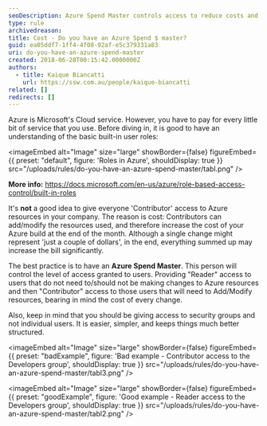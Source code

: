 ```yaml
---
seoDescription: Azure Spend Master controls access to reduce costs and streamline Azure management.
type: rule
archivedreason:
title: Cost - Do you have an Azure Spend $ master?
guid: ea05ddf7-1ff4-4f08-92af-e5c379331a83
uri: do-you-have-an-azure-spend-master
created: 2018-06-28T00:15:42.0000000Z
authors:
  - title: Kaique Biancatti
    url: https://ssw.com.au/people/kaique-biancatti
related: []
redirects: []
---
```


Azure is Microsoft's Cloud service. However, you have to pay for every little bit of service that you use.
Before diving in, it is good to have an understanding of the basic built-in user roles:


<imageEmbed
  alt="Image"
  size="large"
  showBorder={false}
  figureEmbed={{
    preset: "default",
    figure: 'Roles in Azure',
    shouldDisplay: true
  }}
  src="/uploads/rules/do-you-have-an-azure-spend-master/tabl.png"
/>

**More info:** https://docs.microsoft.com/en-us/azure/role-based-access-control/built-in-roles

It's **not** a good idea to give everyone 'Contributor' access to Azure resources in your company. The reason is cost: Contributors can add/modify the resources used, and therefore increase the cost of your Azure build at the end of the month. Although a single change might represent 'just a couple of dollars', in the end, everything summed up may increase the bill significantly.

The best practice is to have an **Azure Spend Master**. This person will control the level of access granted to users. Providing "Reader" access to users that do not need to/should not be making changes to Azure resources and then "Contributor" access to those users that will need to Add/Modify resources, bearing in mind the cost of every change.

Also, keep in mind that you should be giving access to security groups and not individual users. It is easier, simpler, and keeps things much better structured.

<imageEmbed
  alt="Image"
  size="large"
  showBorder={false}
  figureEmbed={{
    preset: "badExample",
    figure: 'Bad example - Contributor access to the Developers group',
    shouldDisplay: true
  }}
  src="/uploads/rules/do-you-have-an-azure-spend-master/tabl3.png"
/>

<imageEmbed
  alt="Image"
  size="large"
  showBorder={false}
  figureEmbed={{
    preset: "goodExample",
    figure: 'Good example - Reader access to the Developers group',
    shouldDisplay: true
  }}
  src="/uploads/rules/do-you-have-an-azure-spend-master/tabl2.png"
/>